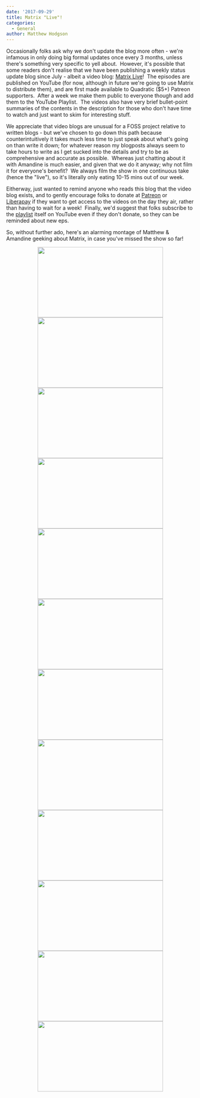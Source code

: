 ```yaml
---
date: '2017-09-29'
title: Matrix "Live"!
categories:
  - General
author: Matthew Hodgson
---
```


Occasionally folks ask why we don't update the blog more often - we're infamous in only doing big formal updates once every 3 months, unless there's something very specific to yell about.  However, it's possible that some readers don't realise that we have been publishing a weekly status update blog since July - albeit a video blog: <a href="https://www.youtube.com/playlist?list=PLl5dnxRMP1hXZJtaE1Q3_ztrfIMJgrgZM">Matrix Live</a>!  The episodes are published on YouTube (for now, although in future we're going to use Matrix to distribute them), and are first made available to Quadratic ($5+) Patreon supporters.  After a week we make them public to everyone though and add them to the YouTube Playlist.  The videos also have very brief bullet-point summaries of the contents in the description for those who don't have time to watch and just want to skim for interesting stuff.

We appreciate that video blogs are unusual for a FOSS project relative to written blogs - but we've chosen to go down this path because counterintuitively it takes much less time to just speak about what's going on than write it down; for whatever reason my blogposts always seem to take hours to write as I get sucked into the details and try to be as comprehensive and accurate as possible.  Whereas just chatting about it with Amandine is much easier, and given that we do it anyway; why not film it for everyone's benefit?  We always film the show in one continuous take (hence the "live"), so it's literally only eating 10-15 mins out of our week.

Eitherway, just wanted to remind anyone who reads this blog that the video blog exists, and to gently encourage folks to donate at <a href="https://patreon.com/matrixdotorg">Patreon</a> or <a href="https://liberapay.com/matrixdotorg">Liberapay</a> if they want to get access to the videos on the day they air, rather than having to wait for a week!  Finally, we'd suggest that folks subscribe to the <a href="https://www.youtube.com/playlist?list=PLl5dnxRMP1hXZJtaE1Q3_ztrfIMJgrgZM">playlist</a> itself on YouTube even if they don't donate, so they can be reminded about new eps.

So, without further ado, here's an alarming montage of Matthew &amp; Amandine geeking about Matrix, in case you've missed the show so far!
<div style="text-align: center;"><a href="https://www.youtube.com/watch?v=a0n1xz4KRVE"><img class="alignnone wp-image-2844 size-full" src="/blog/wp-content/uploads/2017/09/ep1.jpg" width="336" height="188" /></a><a href="https://www.youtube.com/watch?v=0g2jEm84w8w"><img class="alignnone wp-image-2845 size-full" src="/blog/wp-content/uploads/2017/09/ep2.jpg" width="336" height="188" /></a><a href="https://www.youtube.com/watch?v=T9ENe3fzH6w"><img class="alignnone wp-image-2846 size-full" src="/blog/wp-content/uploads/2017/09/ep3.jpg" width="336" height="188" /></a><a href="https://www.youtube.com/watch?v=kG3Pa7BoUBY"><img class="alignnone wp-image-2847 size-full" src="/blog/wp-content/uploads/2017/09/ep4.jpg" width="336" height="188" /></a><a href="https://www.youtube.com/watch?v=bMt4rD86_wc"><img class="alignnone wp-image-2848 size-full" src="/blog/wp-content/uploads/2017/09/ep5.jpg" width="336" height="188" /></a><a href="https://www.youtube.com/watch?v=M4jjl4jxst4"><img class="alignnone wp-image-2849 size-full" src="/blog/wp-content/uploads/2017/09/ep6.jpg" width="336" height="188" /></a><a href="https://www.youtube.com/watch?v=S5u9haaQwzg"><img class="alignnone wp-image-2850" src="/blog/wp-content/uploads/2017/09/ep7.jpg" width="336" height="188" /></a><a href="https://www.youtube.com/watch?v=hX1bZWHwXWo"><img class="alignnone wp-image-2851 size-full" src="/blog/wp-content/uploads/2017/09/ep8.jpg" width="336" height="188" /></a><a href="https://www.youtube.com/watch?v=uFpcgj2HFoU"><img class="alignnone wp-image-2852" src="/blog/wp-content/uploads/2017/09/ep9.jpg" width="336" height="188" /></a><a href="https://www.youtube.com/watch?v=OuxP21lE-gg"><img class="alignnone wp-image-2853" src="/blog/wp-content/uploads/2017/09/ep10.jpg" width="336" height="188" /></a><a href="https://www.youtube.com/watch?v=9Iw2IaR_jpQ"><img class="alignnone wp-image-2854" src="/blog/wp-content/uploads/2017/09/ep11.jpg" width="336" height="188" /></a><a href="https://www.patreon.com/posts/matrix-live-ep-14609414"><img class="size-full wp-image-2857" src="/blog/wp-content/uploads/2017/09/ep12.png" alt="" width="336" height="188" /></a></div>